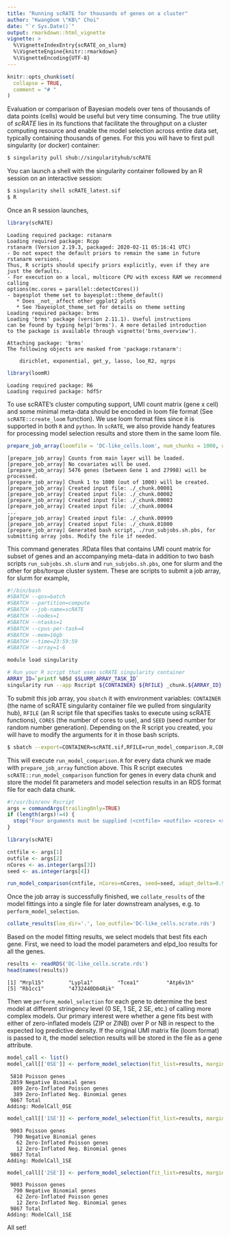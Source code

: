 ```yaml
---
title: "Running scRATE for thousands of genes on a cluster"
author: "Kwangbom \"KB\" Choi"
date: "`r Sys.Date()`"
output: rmarkdown::html_vignette
vignette: >
  %\VignetteIndexEntry{scRATE_on_slurm}
  %\VignetteEngine{knitr::rmarkdown}
  %\VignetteEncoding{UTF-8}
---
```


```r
knitr::opts_chunk$set(
  collapse = TRUE,
  comment = "# "
)
```

Evaluation or comparison of Bayesian models over tens of thousands of data points (cells) would be useful but very time consuming. The true utility of *scRATE* lies in its functions that facilitate the throughput on a cluster computing resource and enable the model selection across entire data set, typically containing thousands of genes. For this you will have to first pull singularity (or docker) container:

```bash
$ singularity pull shub://singularityhub/scRATE
```

You can launch a shell with the singularity container followed by an R session on an interactive session:

```bash
$ singularity shell scRATE_latest.sif
$ R
```

Once an R session launches,

```r
library(scRATE)
```
```
Loading required package: rstanarm
Loading required package: Rcpp
rstanarm (Version 2.19.3, packaged: 2020-02-11 05:16:41 UTC)
- Do not expect the default priors to remain the same in future rstanarm versions.
Thus, R scripts should specify priors explicitly, even if they are just the defaults.
- For execution on a local, multicore CPU with excess RAM we recommend calling
options(mc.cores = parallel::detectCores())
- bayesplot theme set to bayesplot::theme_default()
   * Does _not_ affect other ggplot2 plots
   * See ?bayesplot_theme_set for details on theme setting
Loading required package: brms
Loading 'brms' package (version 2.11.1). Useful instructions
can be found by typing help('brms'). A more detailed introduction
to the package is available through vignette('brms_overview').

Attaching package: 'brms'
The following objects are masked from 'package:rstanarm':

    dirichlet, exponential, get_y, lasso, loo_R2, ngrps
```

```r
library(loomR)
```
```
Loading required package: R6
Loading required package: hdf5r
```
To use scRATE's cluster computing support, UMI count matrix (gene x cell) and some minimal meta-data should be encoded in loom file format (See `scRATE::create_loom` function). We use loom format files since it is supported in both `R` and `python`. In `scRATE`, we also provide handy features for processing model selection results and store them in the same loom file.

```r
prepare_job_array(loomfile = 'DC-like_cells.loom', num_chunks = 1000, outdir='.', dryrun = FALSE)
```
```
[prepare_job_array] Counts from main layer will be loaded.
[prepare_job_array] No covariates will be used.
[prepare_job_array] 5476 genes (between Gene 1 and 27998) will be processed.
[prepare_job_array] Chunk 1 to 1000 (out of 1000) will be created.
[prepare_job_array] Created input file: ./_chunk.00001
[prepare_job_array] Created input file: ./_chunk.00002
[prepare_job_array] Created input file: ./_chunk.00003
[prepare_job_array] Created input file: ./_chunk.00004
...
[prepare_job_array] Created input file: ./_chunk.00999
[prepare_job_array] Created input file: ./_chunk.01000
[prepare_job_array] Generated bash script, ./run_subjobs.sh.pbs, for submitting array jobs. Modify the file if needed.
```
This command generates .RData files that contains UMI count matrix for subset of genes and an accompanying meta-data in addition to two bash scripts `run_subjobs.sh.slurm` and `run_subjobs.sh.pbs`, one for slurm and the other for pbs/torque cluster system. These are scripts to submit a job array, for slurm for example,

```bash
#!/bin/bash
#SBATCH --qos=batch
#SBATCH --partition=compute
#SBATCH --job-name=scRATE
#SBATCH --nodes=1
#SBATCH --ntasks=1
#SBATCH --cpus-per-task=4
#SBATCH --mem=16gb
#SBATCH --time=23:59:59
#SBATCH --array=1-6

module load singularity

# Run your R script that uses scRATE singularity container
ARRAY_ID=`printf %05d $SLURM_ARRAY_TASK_ID`
singularity run --app Rscript ${CONTAINER} ${RFILE} _chunk.${ARRAY_ID} _scrate.${ARRAY_ID} ${CORES} ${SEED}
```

To submit this job array, you `sbatch` it with environment variables: `CONTAINER` (the name of scRATE singularity container file we pulled from singularity hub), `RFILE` (an R script file that specifies tasks to execute using scRATE functions), `CORES` (the number of cores to use), and `SEED` (seed number for random number generation). Depending on the R script you created, you will have to modify the arguments for it in those bash scripts.

```bash
$ sbatch --export=CONTAINER=scRATE.sif,RFILE=run_model_comparison.R,CORES=4,SEED=1004 run_subjobs.sh.slurm
```

This will execute `run_model_comparison.R` for every data chunk we made with `prepare_job_array` function above. This R script executes `scRATE::run_model_comparison` function for genes in every data chunk and store the model fit parameters and model selection results in an RDS format file for each data chunk.

```r
#!/usr/bin/env Rscript
args = commandArgs(trailingOnly=TRUE)
if (length(args)!=4) {
  stop("Four arguments must be supplied (<cntfile> <outfile> <cores> <seed>).n", call.=FALSE)
}

library(scRATE)

cntfile <- args[1]
outfile <- args[2]
nCores <- as.integer(args[3])
seed <- as.integer(args[4])

run_model_comparison(cntfile, nCores=nCores, seed=seed, adapt_delta=0.95, outfile=outfile)
```

Once the job array is successfully finished, we `collate_results` of the model fittings into a single file for later downstream analyses, e.g. to `perform_model_selection`.

```r
collate_results(loo_dir='.', loo_outfile='DC-like_cells.scrate.rds')
```

Based on the model fitting results, we select models that best fits each gene. First, we need to load the model parameters and elpd_loo results for all the genes.

```r
results <- readRDS('DC-like_cells.scrate.rds')
head(names(results))
```
```
[1] "Mrpl15"        "Lypla1"        "Tcea1"         "Atp6v1h"      
[5] "Rb1cc1"        "4732440D04Rik"
```

Then we `perform_model_selection` for each gene to determine the best model at different stringency level (0 SE, 1 SE, 2 SE, etc.) of calling more complex models. Our primary interest were whether a gene fits best with either of zero-inflated models (ZIP or ZINB) over P or NB in respect to the expected log predictive density. If the original UMI matrix file (loom format) is passed to it, the model selection results will be stored in the file as a gene attribute.

```r
model_call <- list()
model_call[['0SE']] <- perform_model_selection(fit_list=results, margin=0.0, loomfile='DC-like_cells.loom', attr_name='ModelCall_0SE', verbose=TRUE)
```
```
 5810 Poisson genes
 2859 Negative Binomial genes
  809 Zero-Inflated Poisson genes
  389 Zero-Inflated Neg. Binomial genes
 9867 Total
Adding: ModelCall_0SE
```
```r
model_call[['1SE']] <- perform_model_selection(fit_list=results, margin=1.0, loomfile='DC-like_cells.loom', attr_name='ModelCall_1SE', verbose=TRUE)
```
```
 9003 Poisson genes
  790 Negative Binomial genes
   62 Zero-Inflated Poisson genes
   12 Zero-Inflated Neg. Binomial genes
 9867 Total
Adding: ModelCall_1SE
```
```r
model_call[['2SE']] <- perform_model_selection(fit_list=results, margin=2.0, loomfile='DC-like_cells.loom', attr_name='ModelCall_2SE', verbose=TRUE)
```
```
 9003 Poisson genes
  790 Negative Binomial genes
   62 Zero-Inflated Poisson genes
   12 Zero-Inflated Neg. Binomial genes
 9867 Total
Adding: ModelCall_1SE
```

All set!
